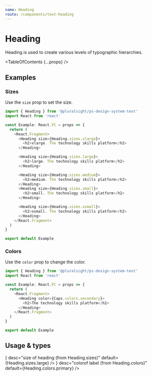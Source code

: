 ```yaml
---
name: Heading
route: /components/text-heading
---
```



# Heading

<Intro>
  Heading is used to create various levels of typographic hierarchies.
</Intro>

<TableOfContents {...props} />

## Examples

### Sizes

Use the `size` prop to set the size.

```typescript
import { Heading } from '@pluralsight/ps-design-system-text'
import React from 'react'

const Example: React.FC = props => {
  return (
    <React.Fragment>
      <Heading size={Heading.sizes.xlarge}>
        <h2>xlarge. The technology skills platform</h2>
      </Heading>

      <Heading size={Heading.sizes.large}>
        <h2>large. The technology skills platform</h2>
      </Heading>

      <Heading size={Heading.sizes.medium}>
        <h2>medium. The technology skills platform</h2>
      </Heading>
      <Heading size={Heading.sizes.small}>
        <h2>small. The technology skills platform</h2>
      </Heading>

      <Heading size={Heading.sizes.xsmall}>
        <h2>xsmall. The technology skills platform</h2>
      </Heading>
    </React.Fragment>
  )
}

export default Example
```

### Colors

Use the `color` prop to change the color.

```typescript
import { Heading } from '@pluralsight/ps-design-system-text'
import React from 'react'

const Example: React.FC = props => {
  return (
    <React.Fragment>
      <Heading color={Caps.colors.secondary}>
        <h2>The technology skills platform</h2>
      </Heading>
    </React.Fragment>
  )
}

export default Example
```

## Usage & types

<Usage
  install="npm install @pluralsight/ps-design-system-text"
  import="import { Heading } from '@pluralsight/ps-design-system-text'"
  packageName="text"
  version={props.version}
/>

<TypesTable>
  <TypesProp
    name="size"
    type={<TypesEnum enum={Heading.sizes} />}
    desc="size of heading (from Heading.sizes)"
    default={Heading.sizes.large}
  />
  <TypesProp
    name="color"
    type={<TypesEnum enum={Heading.colors} />}
    desc="colorof label (from Heading.colors)"
    default={Heading.colors.primary}
  />
</TypesTable>
